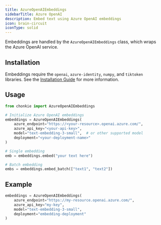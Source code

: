```yaml
---
title: AzureOpenAIEmbeddings
sidebarTitle: Azure OpenAI
description: Embed text using Azure OpenAI embeddings
icon: brain-circuit
iconType: solid
---
```


Embeddings are handled by the `AzureOpenAIEmbeddings` class, which wraps the Azure OpenAI service.

## Installation

Embeddings require the `openai`, `azure-identity`, `numpy`, and `tiktoken` libraries. See the [Installation Guide](/python-sdk/getting-started/installation) for more information.

## Usage

```python
from chonkie import AzureOpenAIEmbeddings

# Initialize Azure OpenAI embeddings
embeddings = AzureOpenAIEmbeddings(
	azure_endpoint="https://<your-resource>.openai.azure.com/",
	azure_api_key="<your-api-key>",
	model="text-embedding-3-small",  # or other supported model
	deployment="<your-deployment-name>"
)

# Single embedding
emb = embeddings.embed("your text here")

# Batch embedding
embs = embeddings.embed_batch(["text1", "text2"])
```

## Example

```python
embeddings = AzureOpenAIEmbeddings(
	azure_endpoint="https://my-resource.openai.azure.com/",
	azure_api_key="my-key",
	model="text-embedding-3-small",
	deployment="embedding-deployment"
)
```